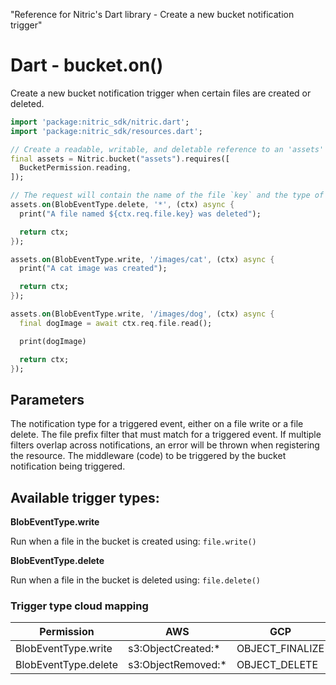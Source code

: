   "Reference for Nitric's Dart library - Create a new bucket notification trigger"

# Dart - bucket.on()

Create a new bucket notification trigger when certain files are created or deleted.

```dart
import 'package:nitric_sdk/nitric.dart';
import 'package:nitric_sdk/resources.dart';

// Create a readable, writable, and deletable reference to an 'assets' bucket
final assets = Nitric.bucket("assets").requires([
  BucketPermission.reading,
]);

// The request will contain the name of the file `key` and the type of event `type`
assets.on(BlobEventType.delete, '*', (ctx) async {
  print("A file named ${ctx.req.file.key} was deleted");

  return ctx;
});

assets.on(BlobEventType.write, '/images/cat', (ctx) async {
  print("A cat image was created");

  return ctx;
});

assets.on(BlobEventType.write, '/images/dog', (ctx) async {
  final dogImage = await ctx.req.file.read();

  print(dogImage)

  return ctx;
});
```

## Parameters

<Properties>
  <Property
    name="blobEventType"
    required
    type="BlobEventType.write or BlobEventType.delete"
  >
    The notification type for a triggered event, either on a file write or a
    file delete.
  </Property>
  <Property name="keyPrefixFilter" required type="String">
    The file prefix filter that must match for a triggered event. If multiple
    filters overlap across notifications, an error will be thrown when
    registering the resource.
  </Property>
  <Property name="middleware" required type="BlobEventHandler">
    The middleware (code) to be triggered by the bucket notification being
    triggered.
  </Property>
</Properties>

## Available trigger types:

**BlobEventType.write**

Run when a file in the bucket is created using: `file.write()`

**BlobEventType.delete**

Run when a file in the bucket is deleted using: `file.delete()`

### Trigger type cloud mapping

| Permission           | AWS                 | GCP             | Azure                         |
| -------------------- | ------------------- | --------------- | ----------------------------- |
| BlobEventType.write  | s3:ObjectCreated:\* | OBJECT_FINALIZE | Microsoft.Storage.BlobCreated |
| BlobEventType.delete | s3:ObjectRemoved:\* | OBJECT_DELETE   | Microsoft.Storage.BlobDeleted |

